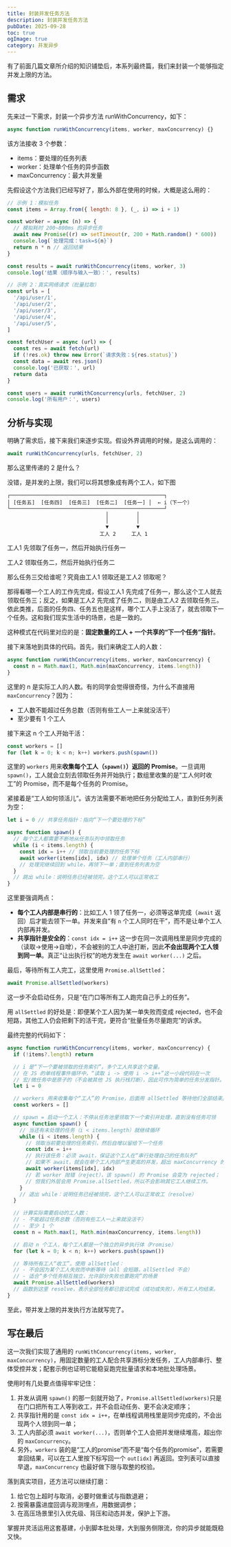 ```yaml
---
title: 封装并发任务方法
description: 封装并发任务方法
pubDate: 2025-09-28
toc: true
ogImage: true
category: 并发异步
---
```


有了前面几篇文章所介绍的知识铺垫后，本系列最终篇，我们来封装一个能够指定并发上限的方法。

## 需求

先来过一下需求，封装一个异步方法 runWithConcurrency，如下：

```js
async function runWithConcurrency(items, worker, maxConcurrency) {}
```

该方法接收 3 个参数：

- items：要处理的任务列表
- worker：处理单个任务的异步函数
- maxConcurrency：最大并发量

先假设这个方法我们已经写好了，那么外部在使用的时候，大概是这么用的：

```js
// 示例 1：模拟任务
const items = Array.from({ length: 8 }, (_, i) => i + 1)

const worker = async (n) => {
  // 模拟耗时 200~800ms 的异步任务
  await new Promise((r) => setTimeout(r, 200 + Math.random() * 600))
  console.log(`处理完成：task=${n}`)
  return n * n // 返回结果
}

const results = await runWithConcurrency(items, worker, 3)
console.log('结果（顺序与输入一致）：', results)
```

```js
// 示例 2：真实网络请求（批量拉取）
const urls = [
  '/api/user/1',
  '/api/user/2',
  '/api/user/3',
  '/api/user/4',
  '/api/user/5',
]

const fetchUser = async (url) => {
  const res = await fetch(url)
  if (!res.ok) throw new Error(`请求失败：${res.status}`)
  const data = await res.json()
  console.log('已获取：', url)
  return data
}

const users = await runWithConcurrency(urls, fetchUser, 2)
console.log('所有用户：', users)
```

## 分析与实现

明确了需求后，接下来我们来逐步实现。假设外界调用的时候，是这么调用的：

```js
await runWithConcurrency(urls, fetchUser, 2)
```

那么这里传递的 2 是什么？

没错，是并发的上限，我们可以将其想象成有两个工人，如下图

```
┌──────────────────────────────────────────────────┐
│ [任务五]  [任务四]  [任务三]  [任务二]  [任务一] │  ← i（下一个）
└──────────────────────────────────────────────────┘
                                │         │
                                │         │
                                ▼         ▼
                              工人 2     工人 1
```

工人1 先领取了任务一，然后开始执行任务一

工人2 领取任务二，然后开始执行任务二

那么任务三交给谁呢？究竟由工人1 领取还是工人2 领取呢？

那得看哪一个工人的工作先完成，假设工人1 先完成了任务一，那么这个工人就去领取任务三；反之，如果是工人2 先完成了任务二，则是由工人2 去领取任务三。依此类推，后面的任务四、任务五也是这样，哪个工人手上没活了，就去领取下一个任务。这和我们现实生活中的场景，也是一致的。

这种模式在代码里对应的是：**固定数量的工人 + 一个共享的“下一个任务”指针**。

接下来落地到具体的代码。首先，我们来确定工人的人数：

```js
async function runWithConcurrency(items, worker, maxConcurrency) {
  const n = Math.max(1, Math.min(maxConcurrency, items.length))
}
```

这里的 n 是实际工人的人数。有的同学会觉得很奇怪，为什么不直接用 `maxConcurrency`？因为：

- 工人数不能超过任务总数（否则有些工人一上来就没活干）
- 至少要有 1 个工人

接下来这 n 个工人开始干活：

```js
const workers = []
for (let k = 0; k < n; k++) workers.push(spawn())
```

这里的 `workers` 用来**收集每个工人（`spawn()`）返回的 Promise**。一旦调用 `spawn()`，工人就会立刻去领取任务并开始执行；数组里收集的是“工人何时收工”的 Promise，而不是每个任务的 Promise。

紧接着是“工人如何领活儿”。该方法需要不断地把任务分配给工人，直到任务列表为空：

```js
let i = 0 // 共享任务指针：指向“下一个要处理的下标”

async function spawn() {
  // 每个工人都需要不断地从任务队列中领取任务
  while (i < items.length) {
    const idx = i++ // 领取当前要处理的任务下标
    await worker(items[idx], idx) // 处理单个任务（工人内部串行）
    // 处理完继续回到 while，再领下一单；直到任务列表为空
  }
  // 跳出 while：说明任务已经被领完，这个工人可以正常收工
}
```

这里要强调两点：

- **每个工人内部是串行的**：比如工人 1 领了任务一，必须等这单完成（`await` 返回）后才能去领下一单。并发来自“有 `n` 个工人同时在干”，而不是让单个工人内部再并发。
- **共享指针是安全的**：`const idx = i++` 这一步在同一次调用栈里是同步完成的（读取→使用→自增），不会被别的工人中途打断，因此**不会出现两个工人领到同一单**。真正“让出执行权”的地方发生在 `await worker(...)` 之后。

最后，等待所有工人完工，这里使用 `Promise.allSettled`：

```js
await Promise.allSettled(workers)
```

这一步不会启动任务，只是“在门口等所有工人跑完自己手上的任务”。

用 `allSettled` 的好处是：即便某个工人因为某一单失败而变成 rejected，也不会短路，其他工人仍会把剩下的活干完，更符合“批量任务尽量跑完”的诉求。

最终完整的代码如下：

```js
async function runWithConcurrency(items, worker, maxConcurrency) {
  if (!items?.length) return

  // i 是“下一个要被领取的任务索引”。多个工人共享这个变量。
  // 在 JS 的单线程事件循环中，“读取 i -> 使用 i -> i++”这一小段代码在一次
  // 宏/微任务中是原子的（不会被其他 JS 执行栈打断），因此可作为简单的任务分发指针。
  let i = 0

  // workers 用来收集每个“工人”的 Promise，后面用 allSettled 等待他们全部结束。
  const workers = []

  // spawn = 启动一个工人：不停从任务池里领取下一个索引并处理，直到没有任务可领
  async function spawn() {
    // 当还有未处理的任务（i < items.length）就继续循环
    while (i < items.length) {
      // 领取当前要处理的任务索引，然后自增以留给下一个任务
      const idx = i++
      // 执行该任务：必须 await，保证这个工人在“串行处理自己的任务队列”
      // 如果不 await，就会在单个工人内部产生更高的并发，超出 maxConcurrency 的约束
      await worker(items[idx], idx)
      // 若 worker 抛错（reject），该 spawn() 的 Promise 会变为 rejected；
      // 但我们外层会用 Promise.allSettled，所以不会影响其它工人继续工作。
    }
    // 退出 while：说明任务已经被领完，这个工人可以正常收工（resolve）
  }

  // 计算实际需要启动的工人数：
  // - 不能超过任务总数（否则有些工人一上来就没活干）
  // - 至少 1 个
  const n = Math.max(1, Math.min(maxConcurrency, items.length))

  // 启动 n 个工人，每个工人都是一个独立的异步执行体（Promise）
  for (let k = 0; k < n; k++) workers.push(spawn())

  // 等待所有工人“收工”。使用 allSettled：
  // - 不会因为某个工人失败而中断等待（all 会短路，allSettled 不会）
  // - 适合“多个任务相互独立，允许部分失败也要跑完”的场景
  await Promise.allSettled(workers)
  // 函数到这里 resolve，表示全部任务都已尝试完成（成功或失败），所有工人均结束。
}
```

至此，带并发上限的并发执行方法就写完了。

## 写在最后

这一次我们实现了通用的 `runWithConcurrency(items, worker, maxConcurrency)`，用固定数量的工人配合共享游标分发任务，工人内部串行、整体受控并发；配套示例也证明它能稳妥跑完批量请求和本地批处理场景。

使用时有几处要点值得牢牢记住：

1. 并发从调用 `spawn()` 的那一刻就开始了，`Promise.allSettled(workers)`只是在门口把所有工人等到收工，并不会启动任务、更不会决定顺序；
2. 共享指针用的是 `const idx = i++`，在单线程调用栈里是同步完成的，不会出现两个人领到同一单；
3. 工人内部必须 `await worker(...)`，否则单个工人会把并发继续堆高，超出你的 `maxConcurrency`。
4. 另外，`workers` 装的是“工人的promise”而不是“每个任务的promise”，若需要拿回结果，可以在工人里按下标写回一个 `out[idx]` 再返回。空列表可以直接早退，`maxConcurrency` 也最好做下限与取整的校验。

落到真实项目，还方法可以继续打磨：

1. 给它包上超时与取消，必要时做重试与指数退避；
2. 按需暴露进度回调与观测埋点，用数据调参；
3. 在高压场景里引入优先级、背压和动态并发，保护上下游。

掌握并灵活运用这套基建，小到脚本批处理，大到服务侧限流，你的异步就能既稳又快。
